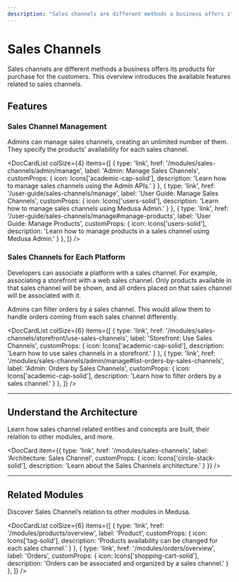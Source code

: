 ```yaml
---
description: "Sales channels are different methods a business offers its products for purchase for the customers. Learn about the available features and guides."
---
```



# Sales Channels

Sales channels are different methods a business offers its products for purchase for the customers. This overview introduces the available features related to sales channels.

## Features

### Sales Channel Management

Admins can manage sales channels, creating an unlimited number of them. They specify the products’ availability for each sales channel.

<DocCardList colSize={4} items={[
  {
    type: 'link',
    href: '/modules/sales-channels/admin/manage',
    label: 'Admin: Manage Sales Channels',
    customProps: {
      icon: Icons['academic-cap-solid'],
      description: 'Learn how to manage sales channels using the Admin APIs.'
    }
  },
  {
    type: 'link',
    href: '/user-guide/sales-channels/manage',
    label: 'User Guide: Manage Sales Channels',
    customProps: {
      icon: Icons['users-solid'],
      description: 'Learn how to manage sales channels using Medusa Admin.'
    }
  },
  {
    type: 'link',
    href: '/user-guide/sales-channels/manage#manage-products',
    label: 'User Guide: Manage Products',
    customProps: {
      icon: Icons['users-solid'],
      description: 'Learn how to manage products in a sales channel using Medusa Admin.'
    }
  },
]} />

### Sales Channels for Each Platform

Developers can associate a platform with a sales channel. For example, associating a storefront with a web sales channel. Only products available in that sales channel will be shown, and all orders placed on that sales channel will be associated with it.

Admins can filter orders by a sales channel. This would allow them to handle orders coming from each sales channel differently.

<DocCardList colSize={6} items={[
  {
    type: 'link',
    href: '/modules/sales-channels/storefront/use-sales-channels',
    label: 'Storefront: Use Sales Channels',
    customProps: {
      icon: Icons['academic-cap-solid'],
      description: 'Learn how to use sales channels in a storefront.'
    }
  },
  {
    type: 'link',
    href: '/modules/sales-channels/admin/manage#list-orders-by-sales-channels',
    label: 'Admin: Orders by Sales Channels',
    customProps: {
      icon: Icons['academic-cap-solid'],
      description: 'Learn how to filter orders by a sales channel.'
    }
  },
]} />

---

## Understand the Architecture

Learn how sales channel related entities and concepts are built, their relation to other modules, and more.

<DocCard item={{
    type: 'link',
    href: '/modules/sales-channels',
    label: 'Architecture: Sales Channel',
    customProps: {
      icon: Icons['circle-stack-solid'],
      description: 'Learn about the Sales Channels architecture.'
    }
  }}
/>

---

## Related Modules

Discover Sales Channel’s relation to other modules in Medusa.

<DocCardList colSize={6} items={[
  {
    type: 'link',
    href: '/modules/products/overview',
    label: 'Product',
    customProps: {
      icon: Icons['tag-solid'],
      description: 'Products availability can be changed for each sales channel.'
    }
  },
  {
    type: 'link',
    href: '/modules/orders/overview',
    label: 'Orders',
    customProps: {
      icon: Icons['shopping-cart-solid'],
      description: 'Orders can be associated and organized by a sales channel.'
    }
  },
]} />